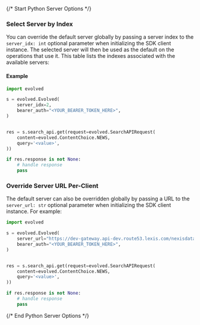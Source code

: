 {/* Start Python Server Options */}

### Select Server by Index

You can override the default server globally by passing a server index to the `server_idx: int` optional parameter when initializing the SDK client instance. The selected server will then be used as the default on the operations that use it. This table lists the indexes associated with the available servers:



#### Example

```python
import evolved

s = evolved.Evolved(
    server_idx=2,
    bearer_auth="<YOUR_BEARER_TOKEN_HERE>",
)


res = s.search_api.get(request=evolved.SearchAPIRequest(
    content=evolved.ContentChoice.NEWS,
    query='<value>',
))

if res.response is not None:
    # handle response
    pass

```


### Override Server URL Per-Client

The default server can also be overridden globally by passing a URL to the `server_url: str` optional parameter when initializing the SDK client instance. For example:
```python
import evolved

s = evolved.Evolved(
    server_url="https://dev-gateway.api-dev.route53.lexis.com/nexisdataplus",
    bearer_auth="<YOUR_BEARER_TOKEN_HERE>",
)


res = s.search_api.get(request=evolved.SearchAPIRequest(
    content=evolved.ContentChoice.NEWS,
    query='<value>',
))

if res.response is not None:
    # handle response
    pass

```
{/* End Python Server Options */}
